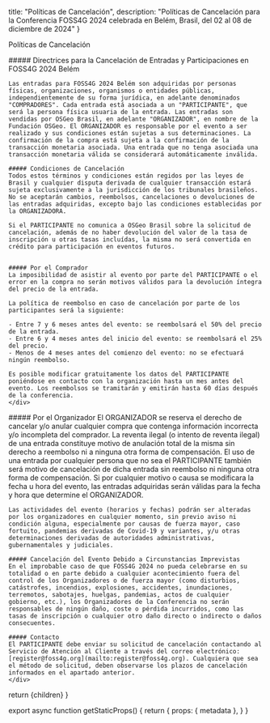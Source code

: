 
  title: "Políticas de Cancelación",
  description: "Políticas de Cancelación para la Conferencia FOSS4G 2024 celebrada en Belém, Brasil, del 02 al 08 de diciembre de 2024"
}

<Heading color="red" bubble>Políticas de Cancelación</Heading>

<div className="grid grid-cols-1 sm:grid-cols-2 sm:space-x-4 mt-8">
  <div className="flex-row space-y-6">
  <div>
    ##### Directrices para la Cancelación de Entradas y Participaciones en FOSS4G 2024 Belém

    Las entradas para FOSS4G 2024 Belém son adquiridas por personas físicas, organizaciones, organismos o entidades públicas, independientemente de su forma jurídica, en adelante denominados "COMPRADORES". Cada entrada está asociada a un "PARTICIPANTE", que será la persona física usuaria de la entrada. Las entradas son vendidas por OSGeo Brasil, en adelante "ORGANIZADOR", en nombre de la Fundación OSGeo. El ORGANIZADOR es responsable por el evento a ser realizado y sus condiciones están sujetas a sus determinaciones. La confirmación de la compra está sujeta a la confirmación de la transacción monetaria asociada. Una entrada que no tenga asociada una transacción monetaria válida se considerará automáticamente inválida.

    ##### Condiciones de Cancelación
    Todos estos términos y condiciones están regidos por las leyes de Brasil y cualquier disputa derivada de cualquier transacción estará sujeta exclusivamente a la jurisdicción de los tribunales brasileños. No se aceptarán cambios, reembolsos, cancelaciones o devoluciones de las entradas adquiridas, excepto bajo las condiciones establecidas por la ORGANIZADORA.

    Si el PARTICIPANTE no comunica a OSGeo Brasil sobre la solicitud de cancelación, además de no haber devolución del valor de la tasa de inscripción u otras tasas incluídas, la misma no será convertida en crédito para participación en eventos futuros.


    ##### Por el Comprador
    La imposibilidad de asistir al evento por parte del PARTICIPANTE o el error en la compra no serán motivos válidos para la devolución íntegra del precio de la entrada.
    
    La política de reembolso en caso de cancelación por parte de los participantes será la siguiente:
    
    - Entre 7 y 6 meses antes del evento: se reembolsará el 50% del precio de la entrada.
    - Entre 6 y 4 meses antes del inicio del evento: se reembolsará el 25% del precio.
    - Menos de 4 meses antes del comienzo del evento: no se efectuará ningún reembolso.

    Es posible modificar gratuitamente los datos del PARTICIPANTE poniéndose en contacto con la organización hasta un mes antes del evento. Los reembolsos se tramitarán y emitirán hasta 60 días después de la conferencia.
    </div>
  </div>
  <div className="flex-row space-y-6">
  <div>
    ##### Por el Organizador
    El ORGANIZADOR se reserva el derecho de cancelar y/o anular cualquier compra que contenga información incorrecta y/o incompleta del comprador. La reventa ilegal (o intento de reventa ilegal) de una entrada constituye motivo de anulación total de la misma sin derecho a reembolso ni a ninguna otra forma de compensación. El uso de una entrada por cualquier persona que no sea el PARTICIPANTE también será motivo de cancelación de dicha entrada sin reembolso ni ninguna otra forma de compensación. Si por cualquier motivo o causa se modificara la fecha u hora del evento, las entradas adquiridas serán válidas para la fecha y hora que determine el ORGANIZADOR.

    Las actividades del evento (horarios y fechas) podrán ser alteradas por los organizadores en cualquier momento, sin previo aviso ni condición alguna, especialmente por causas de fuerza mayor, caso fortuito, pandemias derivadas de Covid-19 y variantes, y/u otras determinaciones derivadas de autoridades administrativas, gubernamentales y judiciales.

    ##### Cancelación del Evento Debido a Circunstancias Imprevistas
    En el improbable caso de que FOSS4G 2024 no pueda celebrarse en su totalidad o en parte debido a cualquier acontecimiento fuera del control de los Organizadores o de fuerza mayor (como disturbios, catástrofes, incendios, explosiones, accidentes, inundaciones, terremotos, sabotajes, huelgas, pandemias, actos de cualquier gobierno, etc.), los Organizadores de la Conferencia no serán responsables de ningún daño, coste o pérdida incurridos, como las tasas de inscripción o cualquier otro daño directo o indirecto o daños consecuentes.

    ##### Contacto
    El PARTICIPANTE debe enviar su solicitud de cancelación contactando al Servicio de Atención al Cliente a través del correo electrónico: [register@foss4g.org](mailto:register@foss4g.org). Cualquiera que sea el método de solicitud, deben observarse los plazos de cancelación informados en el apartado anterior.
    </div>
  </div>
</div>

  return <MdxLayout metadata={metadata}>{children}</MdxLayout>
}

export async function getStaticProps() {
  return {
    props: {
      metadata
    },
  }
}